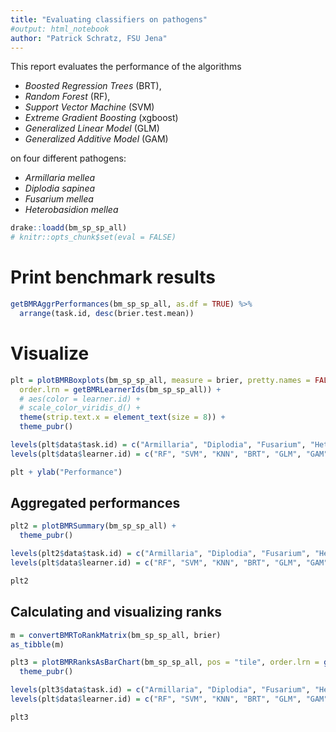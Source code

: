 ```yaml
---
title: "Evaluating classifiers on pathogens"
#output: html_notebook
author: "Patrick Schratz, FSU Jena"
---
```


This report evaluates the performance of the algorithms 

* _Boosted Regression Trees_ (BRT), 
* _Random Forest_ (RF), 
* _Support Vector Machine_ (SVM) 
* _Extreme Gradient Boosting_ (xgboost) 
* _Generalized Linear Model_ (GLM) 
* _Generalized Additive Model_ (GAM) 

on four different pathogens:

- _Armillaria mellea_
- _Diplodia sapinea_
- _Fusarium mellea_
- _Heterobasidion mellea_

```r
drake::loadd(bm_sp_sp_all)
# knitr::opts_chunk$set(eval = FALSE)
```

# Print benchmark results

```r
getBMRAggrPerformances(bm_sp_sp_all, as.df = TRUE) %>%
  arrange(task.id, desc(brier.test.mean))
```

# Visualize

```r
plt = plotBMRBoxplots(bm_sp_sp_all, measure = brier, pretty.names = FALSE, 
  order.lrn = getBMRLearnerIds(bm_sp_sp_all)) +
  # aes(color = learner.id) +
  # scale_color_viridis_d() +
  theme(strip.text.x = element_text(size = 8)) + 
  theme_pubr()

levels(plt$data$task.id) = c("Armillaria", "Diplodia", "Fusarium", "Heterobasidion")
levels(plt$data$learner.id) = c("RF", "SVM", "KNN", "BRT", "GLM", "GAM")

plt + ylab("Performance")
```

## Aggregated performances

```r
plt2 = plotBMRSummary(bm_sp_sp_all) + 
  theme_pubr()

levels(plt2$data$task.id) = c("Armillaria", "Diplodia", "Fusarium", "Heterobasidion")
levels(plt$data$learner.id) = c("RF", "SVM", "KNN", "BRT", "GLM", "GAM")

plt2
```

## Calculating and visualizing ranks

```r
m = convertBMRToRankMatrix(bm_sp_sp_all, brier)
as_tibble(m)
```

```r
plt3 = plotBMRRanksAsBarChart(bm_sp_sp_all, pos = "tile", order.lrn = getBMRLearnerIds(bm_sp_sp_all)) +
  theme_pubr()

levels(plt3$data$task.id) = c("Armillaria", "Diplodia", "Fusarium", "Heterobasidion")
levels(plt$data$learner.id) = c("RF", "SVM", "KNN", "BRT", "GLM", "GAM")

plt3
```

